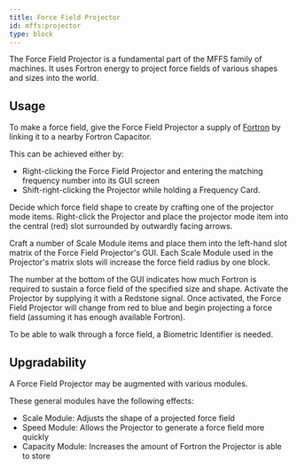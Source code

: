 ```yaml
---
title: Force Field Projector
id: mffs:projector
type: block
---
```


The Force Field Projector is a fundamental part of the MFFS family of machines.
It uses Fortron energy to project force fields of various shapes and sizes into the world.

## Usage

To make a force field, give the Force Field Projector a supply of [Fortron](../getting_started/fortron) by linking it
to a nearby Fortron Capacitor.

This can be achieved either by:
- Right-clicking the Force Field Projector and entering the matching frequency number into its GUI screen
- Shift-right-clicking the Projector while holding a Frequency Card.

Decide which force field shape to create by crafting one of the projector mode items.
Right-click the Projector and place the projector mode item into the central (red) slot surrounded by outwardly
facing arrows.

Craft a number of Scale Module items and place them into the left-hand slot matrix of the Force Field Projector's GUI.
Each Scale Module used in the Projector's matrix slots will increase the force field radius by one block.

The number at the bottom of the GUI indicates how much Fortron is required to sustain a force field of the specified
size and shape. Activate the Projector by supplying it with a Redstone signal. Once activated, the Force Field Projector
will change from red to blue and begin projecting a force field (assuming it has enough available Fortron).

To be able to walk through a force field, a Biometric Identifier is needed.

## Upgradability

A Force Field Projector may be augmented with various modules.

These general modules have the following effects:

- Scale Module: Adjusts the shape of a projected force field
- Speed Module: Allows the Projector to generate a force field more quickly
- Capacity Module: Increases the amount of Fortron the Projector is able to store